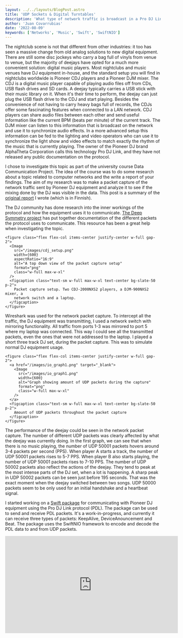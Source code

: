 ```yaml
---
layout: ../../layouts/BlogPost.astro
title: 'UDP Sockets & Digital Turntables'
description: 'What type of network traffic is broadcast in a Pro DJ Link network? Investigating the packets sent by Pioneer DJ equipment and creating a Swift application to parse it.'
author: 'Juan Covarrubias'
date: '2022-08-09'
keywords: ['Networks', 'Music', 'Swift', 'SwiftNIO']
---
```



The nightclub scene is not that different from other industries: it too has seen a massive change from old analog solutions to new digital equipment. There are still some disc jockeys who carry a bag full of vinyls from venue to venue, but the majority of deejays have opted for a much more convenient solution: digital music players. Most nightclubs and music venues have DJ equipment in-house, and the standard setup you will find in nightclubs worldwide is Pioneer CDJ players and a Pioneer DJM mixer. The CDJ is a digital music player capable of playing audio files off from CDs, USB flash drives and SD cards. A deejay typically carries a USB stick with their music library on it. When it's their time to perform, the deejay can just plug the USB flash drive to the CDJ and start playing. Besides the convenience of not having to carry heavy bags full of records, the CDJs offer some fascinating features when connected to a LAN network. CDJ players can share audio files between each other and send useful information like the current BPM (beats per minute) of the current track. The DJM mixer can listen to this information that is broadcast on the network and use it to synchronize audio effects. In a more advanced setup this information can be fed to the lighting and video operators who can use it to synchronize the light show and video effects to match exactly the rhythm of the music that is currently playing. The owner of the Pioneer DJ brand AlphaTheta Corporation calls this technology Pro DJ Link, and they have not released any public documentation on the protocol.

I chose to investigate this topic as part of the university course Data Communication Project. The idea of the course was to do some research about a topic related to computer networks and the write a report of your findings. The aim of my research was to make a packet capture of the network traffic sent by Pioneer DJ equipment and analyze it to see if the mixing done by the DJ was visible in the data. This post is a summary of the [original report](https://drive.google.com/file/d/16tZl3c49iO1IoY9bwgNaKzjF9iTNqisA/view?usp=share_link) I wrote (which is in Finnish).

The DJ community has done research into the inner workings of the protocol and how the equipment uses it to communicate. [The Deep Symmetry project](https://djl-analysis.deepsymmetry.org/djl-analysis/packets.html) has put together documentation of the different packets the protocol uses to communicate. This resource has been a great help when investigating the topic.

<BlogPostHeading text="Packet capture" />

```
<figure class="flex flex-col items-center justify-center w-full gap-2">
  <Image
    src="/images/cdj_setup.png"
    width={600}
    aspectRatio="16:9"
    alt="A top down view of the packet capture setup"
    format="png"
    class="w-full max-w-xl"
  />
  <figcaption class="text-sm w-full max-w-xl text-center bg-slate-50 p-2">
    Packet capture setup. Two CDJ-2000NXS2 players, a DJM-900NXS2 mixer, a
    network switch and a laptop.
  </figcaption>
</figure>
```

Wireshark was used for the network packet capture. To intercept all the traffic,
the DJ equipment was transmitting, I used a network switch with mirroring
functionality. All traffic from ports 1-3 was mirrored to port 5 where my laptop
was connected. This way I could see all the transmitted packets, even the ones
that were not addressed to the laptop. I played a short three track DJ set,
during the packet capture. This was to simulate normal DJ equipment usage.

<BlogPostHeading text="Results" />

```
<figure class="flex flex-col items-center justify-center w-full gap-2">
  <a href="/images/io_graph1.png" target="_blank">
    <Image
      src="/images/io_graph1.png"
      width={600}
      alt="Graph showing amount of UDP packets during the capture"
      format="png"
      class="w-full max-w-xl"
    />
  </a>
  <figcaption class="text-sm w-full max-w-xl text-center bg-slate-50 p-2">
    Amount of UDP packets throughout the packet capture
  </figcaption>
</figure>
```

The performance of the deejay could be seen in the network packet capture. The
number of different UDP packets was clearly affected by what the deejay was
currently doing. In the first graph, we can see that when there is no music
playing, the number of UDP 50001 packets hovers around 3-4 packets per second
(PPS). When player A starts a track, the number of UDP 50001 packets rises to
5-7 PPS. When player B also starts playing, the number of UDP 50001 packets
rises to 7-10 PPS. The number of UDP 50002 packets also reflect the actions of
the deejay. They tend to peak at the most intense parts of the DJ set, when a
lot is happening. A sharp peak in UDP 50002 packets can be seen just before 195
seconds. That was the exact moment when the deejay switched between two songs.
UDP 50000 packets seem to be only used for an initial handshake and a heartbeat
signal.

<BlogPostHeading text="Future work" />

I started working on a [Swift package](https://github.com/JuanitoSebastian/Pro-Dj-Link) for communicating with Pioneer DJ equipment using the Pro DJ Link protocol (PDL). The package can be used to send and receive PDL packets. It's a work-in-progress, and currently it can receive three types of packets: KeepAlive, DeviceAnouncement and Beat. The package uses the SwiftNIO framework to encode and decode the PDL data to and from UDP packets.

<BlogPostHeading text="The DJ set and packet capture side by side" />

<div class="blog-post-article-embed video">
  <iframe
    width="560"
    height="315"
    src="https://www.youtube.com/embed/MCkAdgy9cAU"
    title="YouTube video player"
    frameborder="0"
    allow="accelerometer; autoplay; clipboard-write; encrypted-media; gyroscope; picture-in-picture"
    allowfullscreen
  ></iframe>
</div>
